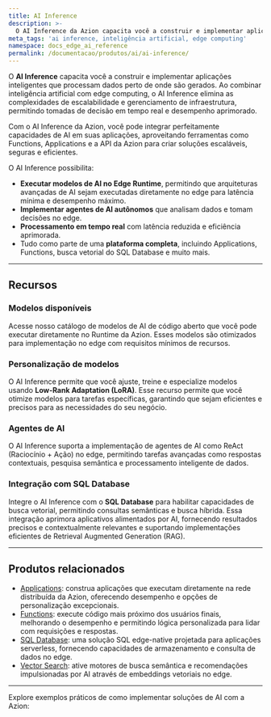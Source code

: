 ```yaml
---
title: AI Inference
description: >-
  O AI Inference da Azion capacita você a construir e implementar aplicações inteligentes que processam dados perto de onde são gerados.
meta_tags: 'ai inference, inteligência artificial, edge computing'
namespace: docs_edge_ai_reference
permalink: /documentacao/produtos/ai/ai-inference/
---
```



O **AI Inference** capacita você a construir e implementar aplicações inteligentes que processam dados perto de onde são gerados. Ao combinar inteligência artificial com edge computing, o AI Inference elimina as complexidades de escalabilidade e gerenciamento de infraestrutura, permitindo tomadas de decisão em tempo real e desempenho aprimorado.

Com o AI Inference da Azion, você pode integrar perfeitamente capacidades de AI em suas aplicações, aproveitando ferramentas como Functions, Applications e a API da Azion para criar soluções escaláveis, seguras e eficientes.

O AI Inference possibilita:

- **Executar modelos de AI no Edge Runtime**, permitindo que arquiteturas avançadas de AI sejam executadas diretamente no edge para latência mínima e desempenho máximo.
- **Implementar agentes de AI autônomos** que analisam dados e tomam decisões no edge.
- **Processamento em tempo real** com latência reduzida e eficiência aprimorada.
- Tudo como parte de uma **plataforma completa**, incluindo Applications, Functions, busca vetorial do SQL Database e muito mais.

---

## Recursos

### Modelos disponíveis

Acesse nosso catálogo de modelos de AI de código aberto que você pode executar diretamente no Runtime da Azion. Esses modelos são otimizados para implementação no edge com requisitos mínimos de recursos.

<LinkButton link="/pt-br/documentacao/produtos/ai/ai-inference/modelos/" label="Ver modelos disponíveis" severity="secondary" />

### Personalização de modelos

O AI Inference permite que você ajuste, treine e especialize modelos usando **Low-Rank Adaptation (LoRA)**. Esse recurso permite que você otimize modelos para tarefas específicas, garantindo que sejam eficientes e precisos para as necessidades do seu negócio.

### Agentes de AI

O AI Inference suporta a implementação de agentes de AI como ReAct (Raciocínio + Ação) no edge, permitindo tarefas avançadas como respostas contextuais, pesquisa semântica e processamento inteligente de dados.

### Integração com SQL Database

Integre o AI Inference com o **SQL Database** para habilitar capacidades de busca vetorial, permitindo consultas semânticas e busca híbrida. Essa integração aprimora aplicativos alimentados por AI, fornecendo resultados precisos e contextualmente relevantes e suportando implementações eficientes de Retrieval Augmented Generation (RAG).

---

## Produtos relacionados

- [Applications](/pt-br/documentacao/produtos/build/edge-application/): construa aplicações que executam diretamente na rede distribuída da Azion, oferecendo desempenho e opções de personalização excepcionais.
- [Functions](/pt-br/documentacao/produtos/build/edge-application/edge-functions/): execute código mais próximo dos usuários finais, melhorando o desempenho e permitindo lógica personalizada para lidar com requisições e respostas.
- [SQL Database](/pt-br/documentacao/produtos/store/edge-sql/): uma solução SQL edge-native projetada para aplicações serverless, fornecendo capacidades de armazenamento e consulta de dados no edge.
- [Vector Search](/pt-br/documentacao/produtos/store/edge-sql/vector-search/): ative motores de busca semântica e recomendações impulsionadas por AI através de embeddings vetoriais no edge.

---

Explore exemplos práticos de como implementar soluções de AI com a Azion:

<LinkButton link="/pt-br/documentacao/arquiteturas/inteligencia-artificial/agente-ai-assistente-copilot/" label="Ir para a arquitetura de Assistente Copilot" severity="secondary" />
<LinkButton link="/pt-br/documentacao/produtos/guias/langgraph-ai-agent-boilerplate/" label="Ir para o guia do template LangGraph AI Agent" severity="secondary" />

